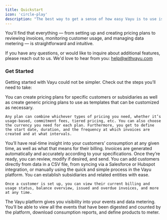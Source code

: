 ```yaml
---
title: Quickstart
icon: 'circle-play'
description: "The best way to get a sense of how easy Vayu is to use is to explore the platform's user guide. "
---
```

You'll find that everything — from setting up and creating pricing plans to reviewing invoices, monitoring customer usage, and managing data metering — is straightforward and intuitive.

If you have any questions, or would like to inquire about additional features, please reach out to us. We'd love to hear from you: help@withvayu.com

### Get Started 

Getting started with Vayu could not be simpler. 
Check out the steps you’ll need to take: 

<Steps>
  <Step title="Create a Pricing Plan">
    You can create pricing plans for specific customers or subsidiaries as well as create generic pricing plans to use as templates that can be customized as necessary. 
    
    Any plan can combine whichever types of pricing you need, whether it’s usage-based, commitment fees, tiered pricing, etc. You can also choose the currency you need for each plan. Furthermore, you get to define the start date, duration, and the frequency at which invoices are created and at what intervals.
  </Step>

  <Step title="Explore Invoices">
    You’ll have real-time insight into your customers’ consumption at any given time, as well as what that means for their billing. Invoices are generated automatically and accurately according to your specifications. Once they’re ready, you can review, modify if desired, and send.
  </Step>
  <Step title="Review Customers">
    You can add customers directly from data in a CSV file, from syncing via a Salesforce or Hubspot integration, or manually using the quick and simple process in the Vayu platform. You can establish subsidiaries and related entities with ease. 

    Once a customer is set up, you can view their current billing and usage status, balance overview, issued and overdue invoices, and more at any time. 
  </Step>
  
  <Step title="Data Metering">
    The Vayu platform gives you visibility into your events and data metering. 
    You’ll be able to view all the events that have been digested and counted by the platform, download consumption reports, and define products to meter. 
  </Step>
  
</Steps>

